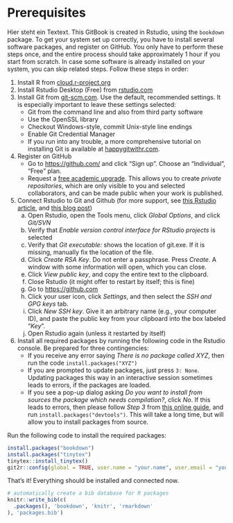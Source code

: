# Prerequisites

Hier steht ein Textext. This GitBook is created in Rstudio, using the `bookdown` package. To get your system set up correctly, you have to install several software packages, and register on GitHub. You only have to perform these steps once, and the entire process should take approximately 1 hour if you start from scratch. In case some software is already installed on your system, you can skip related steps. Follow these steps in order:

1. Install R from [cloud.r-project.org](https://cloud.r-project.org/)
2. Install Rstudio Desktop (Free) from [rstudio.com](https://rstudio.com/products/rstudio/download/#download)
<!-- ALWAYS RUN AS ADMIN -->
<!-- install rtools -->
3. Install Git from [git-scm.com](https://git-scm.com/downloads). Use the default, recommended settings. It is especially important to leave these settings selected:
    + Git from the command line and also from third party software  
    + Use the OpenSSL library  
    <!--*For secure data transfer with GitHub*-->
    + Checkout Windows-style, commit Unix-style line endings  
    <!--*This is the preferred setting when collaborating with others on different platforms. Be prepared that, on windows, you will receive harmless notifications about LF to CRLF line endings.  *-->
    + Enable Git Credential Manager  
    <!--*For logging in to GitHub*-->
    + If you run into any trouble, a more comprehensive tutorial on installing Git is available at [happygitwithr.com](https://happygitwithr.com/install-git.html).
4. Register on GitHub
    + Go to <https://github.com/> and click "Sign up". Choose an "Individual", "Free" plan.
    + Request a [free academic upgrade](https://help.github.com/en/articles/applying-for-an-educator-or-researcher-discount). This allows you to create *private repositories*, which are only visible to you and selected collaborators, and can be made public when your work is published.
5. Connect Rstudio to Git and Github (for more support, see [this Rstudio article](https://support.rstudio.com/hc/en-us/articles/200532077-Version-Control-with-Git-and-SVN), and [this blog post](https://www.r-bloggers.com/rstudio-and-github/))
    a. Open Rstudio, open the Tools menu, click *Global Options*, and click *Git/SVN*
    b. Verify that *Enable version control interface for RStudio projects* is selected
    c. Verify that *Git executable:* shows the location of git.exe. If it is missing, manually fix the location of the file.
    d. Click *Create RSA Key*. Do not enter a passphrase. Press *Create*. A window with some information will open, which you can close.
    e. Click *View public key*, and copy the entire text to the clipboard.
    f. Close Rstudio (it might offer to restart by itself; this is fine)
    g. Go to <https://github.com>
    h. Click your user icon, click *Settings*, and then select the *SSH and GPG keys* tab.
    i. Click *New SSH key*. Give it an arbitrary name (e.g., your computer ID), and paste the public key from your clipboard into the box labeled "*Key*".
    j. Open Rstudio again (unless it restarted by itself)
6. Install all required packages by running the following code in the Rstudio console. Be prepared for three contingencies:  
    + If you receive any error saying *There is no package called XYZ*, then run the code `install.packages("XYZ")`  
    + If you are prompted to update packages, just press `3: None`. Updating packages this way in an interactive session sometimes leads to errors, if the packages are loaded.  
    + If you see a pop-up dialog asking *Do you want to install from sources the package which needs compilation?*, click *No*. If this leads to errors, then please follow *Step 3* from [this online guide](https://cjvanlissa.github.io/worcs/articles/setup.html), and run `install.packages("devtools")`. This will take a long time, but will allow you to install packages from source.

Run the following code to install the required packages:

```r
install.packages("bookdown")
install.packages("tinytex")
tinytex::install_tinytex()
git2r::config(global = TRUE, user.name = "your.name", user.email = "your.email")
```

That's it! Everything should be installed and connected now.

```r
# automatically create a bib database for R packages
knitr::write_bib(c(
  .packages(), 'bookdown', 'knitr', 'rmarkdown'
), 'packages.bib')
```
